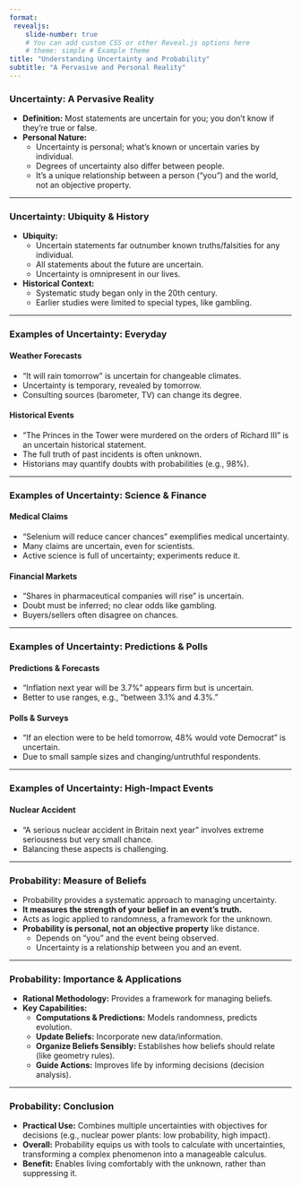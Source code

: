 ```yaml
---
format: 
 revealjs:
    slide-number: true
    # You can add custom CSS or other Reveal.js options here
    # theme: simple # Example theme
title: "Understanding Uncertainty and Probability"
subtitle: "A Pervasive and Personal Reality"
---
```


### Uncertainty: A Pervasive Reality

*   **Definition:** Most statements are uncertain for you; you don't know if they're true or false.
*   **Personal Nature:**
    *   Uncertainty is personal; what's known or uncertain varies by individual.
    *   Degrees of uncertainty also differ between people.
    *   It's a unique relationship between a person ("you") and the world, not an objective property.

---

### Uncertainty: Ubiquity & History

*   **Ubiquity:**
    *   Uncertain statements far outnumber known truths/falsities for any individual.
    *   All statements about the future are uncertain.
    *   Uncertainty is omnipresent in our lives.
*   **Historical Context:**
    *   Systematic study began only in the 20th century.
    *   Earlier studies were limited to special types, like gambling.

---

### Examples of Uncertainty: Everyday

#### Weather Forecasts

*   "It will rain tomorrow" is uncertain for changeable climates.
*   Uncertainty is temporary, revealed by tomorrow.
*   Consulting sources (barometer, TV) can change its degree.

#### Historical Events

*   "The Princes in the Tower were murdered on the orders of Richard III" is an uncertain historical statement.
*   The full truth of past incidents is often unknown.
*   Historians may quantify doubts with probabilities (e.g., 98%).

---

### Examples of Uncertainty: Science & Finance

#### Medical Claims

*   "Selenium will reduce cancer chances" exemplifies medical uncertainty.
*   Many claims are uncertain, even for scientists.
*   Active science is full of uncertainty; experiments reduce it.

#### Financial Markets

*   "Shares in pharmaceutical companies will rise" is uncertain.
*   Doubt must be inferred; no clear odds like gambling.
*   Buyers/sellers often disagree on chances.

---

### Examples of Uncertainty: Predictions & Polls

#### Predictions & Forecasts

*   "Inflation next year will be 3.7%" appears firm but is uncertain.
*   Better to use ranges, e.g., "between 3.1% and 4.3%."

#### Polls & Surveys

*   "If an election were to be held tomorrow, 48% would vote Democrat" is uncertain.
*   Due to small sample sizes and changing/untruthful respondents.

---

### Examples of Uncertainty: High-Impact Events

#### Nuclear Accident

*   "A serious nuclear accident in Britain next year" involves extreme seriousness but very small chance.
*   Balancing these aspects is challenging.

---

### Probability: Measure of Beliefs

*   Probability provides a systematic approach to managing uncertainty.
*   **It measures the strength of your belief in an event's truth.**
*   Acts as logic applied to randomness, a framework for the unknown.
*   **Probability is personal, not an objective property** like distance.
    *   Depends on "you" and the event being observed.
    *   Uncertainty is a relationship between you and an event.

---

### Probability: Importance & Applications

*   **Rational Methodology:** Provides a framework for managing beliefs.
*   **Key Capabilities:**
    *   **Computations & Predictions:** Models randomness, predicts evolution.
    *   **Update Beliefs:** Incorporate new data/information.
    *   **Organize Beliefs Sensibly:** Establishes how beliefs should relate (like geometry rules).
    *   **Guide Actions:** Improves life by informing decisions (decision analysis).

---

### Probability: Conclusion

*   **Practical Use:** Combines multiple uncertainties with objectives for decisions (e.g., nuclear power plants: low probability, high impact).
*   **Overall:** Probability equips us with tools to calculate with uncertainties, transforming a complex phenomenon into a manageable calculus.
*   **Benefit:** Enables living comfortably with the unknown, rather than suppressing it.
